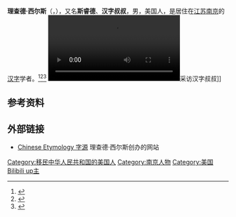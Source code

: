 '''理查德·西尔斯'''（{{Lang-en|Richard Sears}}，{{bd|1950年|}}），又名'''斯睿德'''、'''汉字叔叔'''，男，美国人，是居住在[[江苏|江苏]][[南京|南京]]的[[汉字|汉字]]学者。<ref>{{Cite web|title=自我介绍 - Chinese Etymology 字源|url=https://hanziyuan.net/#about|accessdate=2021-02-21|work=hanziyuan.net|language=zh, en|archive-date=2021-04-22|archive-url=https://web.archive.org/web/20210422225944/http://hanziyuan.net/#about|dead-url=no}}</ref><ref>{{Cite web|title=留住汉字叔叔_《活着》_腾讯新闻_腾讯网|url=https://news.qq.com/zt2012/living/uncleCC.htm|accessdate=2021-02-21|date=2012年|work=news.qq.com|archive-date=2021-04-17|archive-url=https://web.archive.org/web/20210417235800/https://news.qq.com/zt2012/living/uncleCC.htm|dead-url=no}}</ref><ref>{{Cite web|title=理查德：“汉字叔叔”和他的汉字情缘-新华网|url=http://www.xinhuanet.com/world/2017-12/24/c_129773837.htm|accessdate=2021-02-21|work=www.xinhuanet.com|archive-date=2019-05-17|archive-url=https://web.archive.org/web/20190517002354/http://www.xinhuanet.com/world/2017-12/24/c_129773837.htm|dead-url=no}}</ref>
[[File:20210220_美国大叔倾毕生精力研究汉字_创建免费字源网站_拿中国绿卡定居南京.webm|缩略图]]采访汉字叔叔]]

== 参考资料 ==
{{Reflist}}

== 外部链接 ==
* [https://hanziyuan.net/ Chinese Etymology 字源] {{Wayback|url=https://hanziyuan.net/ |date=20210422225944 }} 理查德·西尔斯创办的网站
{{People-stub}}
{{Authority control}}
{{DEFAULTSORT:Sears, Richard}}
[[Category:移民中华人民共和国的美国人|Category:移民中华人民共和国的美国人]]
[[Category:南京人物|Category:南京人物]]
[[Category:美国Bilibili_up主|Category:美国Bilibili up主]]